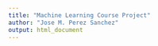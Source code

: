 ```yaml
---
title: "Machine Learning Course Project"
author: "Jose M. Perez Sanchez"
output: html_document
---
```


